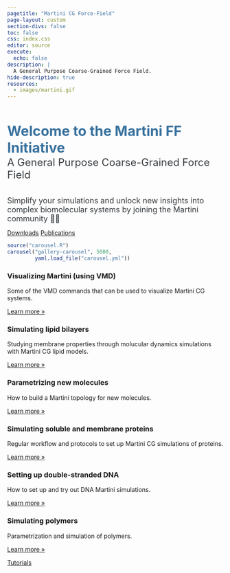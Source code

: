 ```yaml
---
pagetitle: "Martini CG Force-Field"
page-layout: custom
section-divs: false
toc: false
css: index.css
editor: source
execute:
  echo: false
description: | 
  A General Purpose Coarse-Grained Force Field.
hide-description: true
resources: 
  - images/martini.gif
---
```


::: {.hero-banner}


::: {.content-block}

::: {.hero-text}
<font size="6">  
    <font color="#39729e"> **Welcome to the Martini FF Initiative** </font>
</font>  <font size="5">  
    <font color="#363a3e"> A General Purpose Coarse-Grained Force Field </font>
</font> 

<font size="4">  
    <font color="#363a3e"> Simplify your simulations and unlock new insights into complex biomolecular systems by joining the Martini community &#128640;&#128640;  </font>
</font> 


::: {.hero-buttons}
[Downloads](docs/downloads/index.qmd){.btn-action-primary .btn-action .btn .btn-success .btn-lg role="button"}
[Publications](docs/publications/index.qmd){.btn-action-primary .btn-action .btn .btn-info .btn-lg role="button"}
::: 
:::

::: {.hero-animation}

```r
source("carousel.R")
carousel("gallery-carousel", 5000, 
         yaml.load_file("carousel.yml"))
```
:::

:::
:::

::: {.content-block}
::: {.features}

::: {.feature}
### Visualizing Martini (using VMD)
Some of the VMD commands that can be used to visualize Martini CG systems.

::: {.learn-more}
[Learn more »](docs/tutorials/martini2/visualizing_martini.qmd)
:::
:::

::: {.feature}
### Simulating lipid bilayers
Studying membrane properties through molucular dynamics simulations with Martini CG lipid models.

::: {.learn-more}
[Learn more »](docs/tutorials/martini2/lipids_and_lipidome.qmd)
:::
:::

::: {.feature}
### Parametrizing new molecules
How to build a Martini topology for new molecules.

::: {.learn-more}
[Learn more »](docs/tutorials/martini2/parametrizing.qmd)
:::
:::

::: {.feature}
### Simulating soluble and membrane proteins
Regular workflow and protocols to set up Martini CG simulations of proteins.

::: {.learn-more}
[Learn more »](docs/tutorials/martini2/proteins.qmd)
:::
:::

::: {.feature}
### Setting up double-stranded DNA
How to set up and try out DNA Martini simulations. 

::: {.learn-more}
[Learn more »](docs/tutorials/martini2/dna.qmd)
:::
:::

::: {.feature}
### Simulating polymers
Parametrization and simulation of polymers.

::: {.learn-more}
[Learn more »](docs/tutorials/martini2/polymers.qmd)
:::
:::

:::
:::


::: {.get-started .alt-background}
::: {.content-block}

[Tutorials](docs/tutorials/index.qmd){.btn-action-primary  .btn-action .btn .btn-success .btn-lg role="button" style="margin-top: 1em;"}

:::
:::


